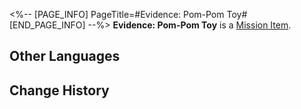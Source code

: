<%-- [PAGE_INFO]
PageTitle=#Evidence: Pom-Pom Toy#
[END_PAGE_INFO] --%>
{{Item Infobox
|id          = 140345
|image       = Item Evidence- Pom-Pom Toy.png
|type        = Mission Item
|invCategory = Missions
|rarity      = 3
|effect      = 
|description = An exquisite Pom-Pom toy. Who knows why Sparkle would have something like this... Maybe it's truly because the Conductor's beauty is famous throughout the cosmos?
}}
'''Evidence: Pom-Pom Toy''' is a [[Mission Item]].

==Other Languages==
{{Other Languages
|en   = Evidence: Pom-Pom Toy
|zhs  = 证物：帕姆玩偶
|zht  = 證物：帕姆玩偶
|ja   = 証拠品：パムのぬいぐるみ
|ko   = 증거물: 폼폼 인형
|es   = Prueba: muñeco de Pom-Pom
|fr   = Preuve : Peluche de Pom-Pom
|ru   = Улика: игрушечная Пом-Пом
|th   = หลักฐาน: ตุ๊กตา Pom-Pom
|vi   = Vật Chứng: Búp Bê Pom-Pom
|de   = Beweisstück: Pom-Pom-Plüschfigur
|id   = Barang Bukti: Mainan Pom-Pom
|pt   = Evidência: Brinquedo do Pom-Pom
}}

==Change History==
{{Change History|2.0}}